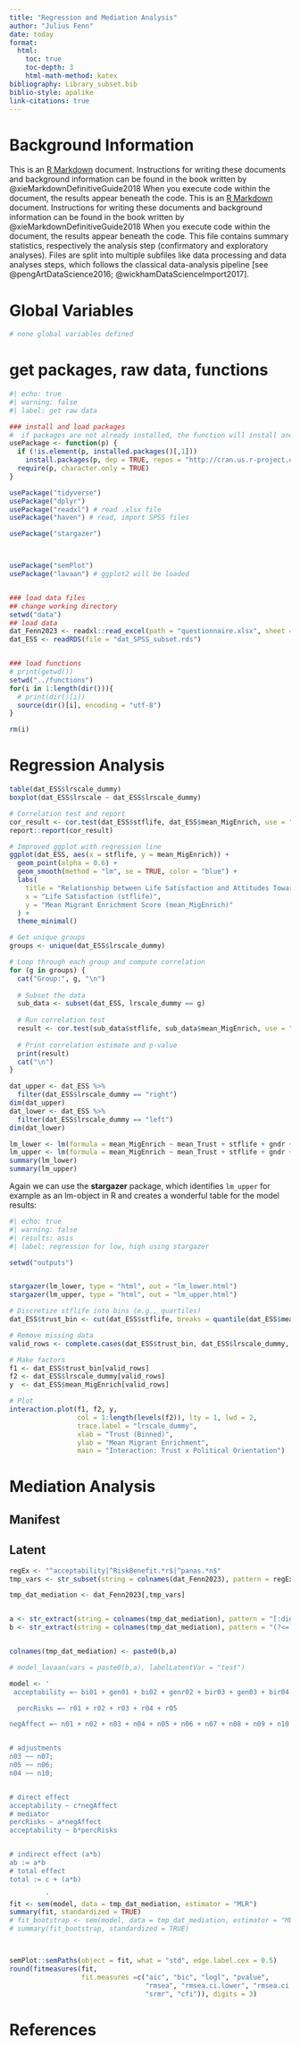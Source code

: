 ---
title: "Regression and Mediation Analysis"
author: "Julius Fenn"
date: today
format:
  html:
    toc: true
    toc-depth: 3
    html-math-method: katex
bibliography: Library_subset.bib
biblio-style: apalike
link-citations: true
---


# Background Information


This is an [R Markdown](http://rmarkdown.rstudio.com) document. Instructions for writing these documents and background information can be found in the book written by @xieMarkdownDefinitiveGuide2018 When you execute code within the document, the results appear beneath the code. This is an [R Markdown](http://rmarkdown.rstudio.com) document. Instructions for writing these documents and background information can be found in the book written by @xieMarkdownDefinitiveGuide2018 When you execute code within the document, the results appear beneath the code. This file contains summary statistics, respectively the analysis step (confirmatory and exploratory analyses). Files are split into multiple subfiles like data processing and data analyses steps, which follows the classical data-analysis pipeline [see @pengArtDataScience2016; @wickhamDataScienceImport2017].

# Global Variables

```{r}
# none global variables defined
```

# get packages, raw data, functions


```{r}
#| echo: true
#| warning: false
#| label: get raw data

### install and load packages
#  if packages are not already installed, the function will install and activate them
usePackage <- function(p) {
  if (!is.element(p, installed.packages()[,1]))
    install.packages(p, dep = TRUE, repos = "http://cran.us.r-project.org")
  require(p, character.only = TRUE)
}

usePackage("tidyverse")
usePackage("dplyr")
usePackage("readxl") # read .xlsx file
usePackage("haven") # read, import SPSS files

usePackage("stargazer")



usePackage("semPlot")
usePackage("lavaan") # ggplot2 will be loaded


### load data files
## change working directory
setwd("data")
## load data
dat_Fenn2023 <- readxl::read_excel(path = "questionnaire.xlsx", sheet = 1)
dat_ESS <- readRDS(file = "dat_SPSS_subset.rds")


### load functions
# print(getwd())
setwd("../functions")
for(i in 1:length(dir())){
  # print(dir()[i])
  source(dir()[i], encoding = "utf-8")
}

rm(i)
```

# Regression Analysis

```{r}
table(dat_ESS$lrscale_dummy)
boxplot(dat_ESS$lrscale ~ dat_ESS$lrscale_dummy)
```


```{r}
# Correlation test and report
cor_result <- cor.test(dat_ESS$stflife, dat_ESS$mean_MigEnrich, use = "complete")
report::report(cor_result)

# Improved ggplot with regression line
ggplot(dat_ESS, aes(x = stflife, y = mean_MigEnrich)) +
  geom_point(alpha = 0.6) +
  geom_smooth(method = "lm", se = TRUE, color = "blue") +
  labs(
    title = "Relationship between Life Satisfaction and Attitudes Toward Migrant Enrichment",
    x = "Life Satisfaction (stflife)",
    y = "Mean Migrant Enrichment Score (mean_MigEnrich)"
  ) +
  theme_minimal()
```
```{r}
# Get unique groups
groups <- unique(dat_ESS$lrscale_dummy)

# Loop through each group and compute correlation
for (g in groups) {
  cat("Group:", g, "\n")
  
  # Subset the data
  sub_data <- subset(dat_ESS, lrscale_dummy == g)
  
  # Run correlation test
  result <- cor.test(sub_data$stflife, sub_data$mean_MigEnrich, use = "complete.obs")
  
  # Print correlation estimate and p-value
  print(result)
  cat("\n")
}
```
```{r}
dat_upper <- dat_ESS %>%
  filter(dat_ESS$lrscale_dummy == "right")
dim(dat_upper)
dat_lower <- dat_ESS %>%
  filter(dat_ESS$lrscale_dummy == "left")
dim(dat_lower)
```



```{r}
lm_lower <- lm(formula = mean_MigEnrich ~ mean_Trust + stflife + gndr + rlgdgr, data = dat_lower)
lm_upper <- lm(formula = mean_MigEnrich ~ mean_Trust + stflife + gndr + rlgdgr, data = dat_upper)
summary(lm_lower)
summary(lm_upper)
```

Again we can use the **stargazer** package, which identifies `lm_upper` for example as an lm-object in R and creates a wonderful table for the model results: 

```{r}
#| echo: true
#| warning: false
#| results: asis
#| label: regression for low, high using stargazer

setwd("outputs")


stargazer(lm_lower, type = "html", out = "lm_lower.html")
stargazer(lm_upper, type = "html", out = "lm_upper.html")
```














```{r}
# Discretize stflife into bins (e.g., quartiles)
dat_ESS$trust_bin <- cut(dat_ESS$stflife, breaks = quantile(dat_ESS$mean_Trust, probs = seq(0, 1, 0.25), na.rm = TRUE), include.lowest = TRUE)

# Remove missing data
valid_rows <- complete.cases(dat_ESS$trust_bin, dat_ESS$lrscale_dummy, dat_ESS$mean_MigEnrich)

# Make factors
f1 <- dat_ESS$trust_bin[valid_rows]
f2 <- dat_ESS$lrscale_dummy[valid_rows]
y  <- dat_ESS$mean_MigEnrich[valid_rows]

# Plot
interaction.plot(f1, f2, y,
                 col = 1:length(levels(f2)), lty = 1, lwd = 2,
                 trace.label = "lrscale_dummy",
                 xlab = "Trust (Binned)",
                 ylab = "Mean Migrant Enrichment",
                 main = "Interaction: Trust x Political Orientation")
```





# Mediation Analysis


## Manifest


## Latent


```{r}
regEx <- "^acceptability|^RiskBenefit.*r$|^panas.*n$"
tmp_vars <- str_subset(string = colnames(dat_Fenn2023), pattern = regEx)

tmp_dat_mediation <- dat_Fenn2023[,tmp_vars]


a <- str_extract(string = colnames(tmp_dat_mediation), pattern = "[:digit:]+")
b <- str_extract(string = colnames(tmp_dat_mediation), pattern = "(?<=[:digit:]{2}).*")


colnames(tmp_dat_mediation) <- paste0(b,a)

# model_lavaan(vars = paste0(b,a), labelLatentVar = "test")

model <- '
 acceptability =~ bi01 + gen01 + bi02 + genr02 + bir03 + gen03 + bir04 + genr04 + bi05 + gen05 + bir06 + bi07 + bir08 + bi09

  percRisks =~ r01 + r02 + r03 + r04 + r05

negAffect =~ n01 + n02 + n03 + n04 + n05 + n06 + n07 + n08 + n09 + n10


# adjustments
n03 ~~ n07;
n05 ~~ n06;
n04 ~~ n10;


# direct effect
acceptability ~ c*negAffect
# mediator
percRisks ~ a*negAffect
acceptability ~ b*percRisks


# indirect effect (a*b)
ab := a*b
# total effect
total := c + (a*b)

         '
fit <- sem(model, data = tmp_dat_mediation, estimator = "MLR")
summary(fit, standardized = TRUE)
# fit_bootstrap <- sem(model, data = tmp_dat_mediation, estimator = "ML", se ="bootstrap")
# summary(fit_bootstrap, standardized = TRUE)



semPlot::semPaths(object = fit, what = "std", edge.label.cex = 0.5)
round(fitmeasures(fit,
                  fit.measures =c("aic", "bic", "logl", "pvalue",
                                  "rmsea", "rmsea.ci.lower", "rmsea.ci.upper",
                                  "srmr", "cfi")), digits = 3)

```





# References

